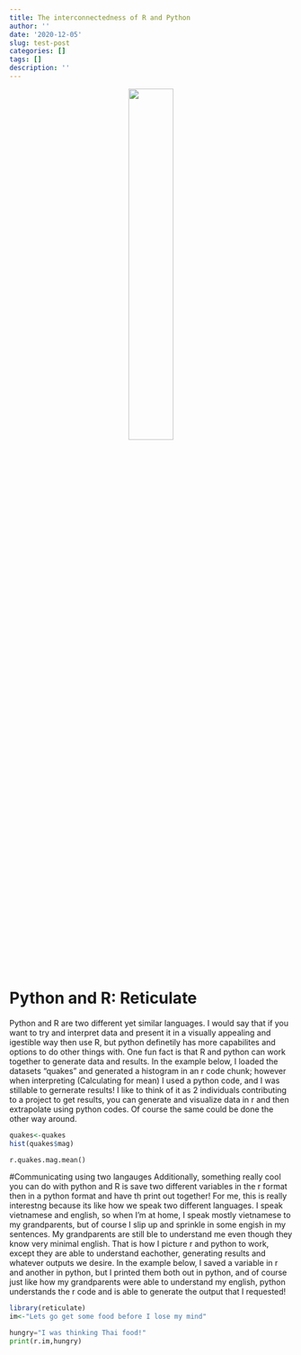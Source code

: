 ```yaml
---
title: The interconnectedness of R and Python
author: ''
date: '2020-12-05'
slug: test-post
categories: []
tags: []
description: ''
---
```


<center>
![](/post/2020-12-05-test-post_files/PythonR.jpeg){width=40%}
</center>
# Python and R: Reticulate

Python and R are two different yet similar languages. I would say that if you want to try and interpret data and present it in a visually appealing and igestible way then use R, but python definetily has more capabilites and options to do other things with. One fun fact is that R and python can work together to generate data and results. In the example below, I loaded the datasets "quakes" and generated a histogram in an r code chunk; however when interpreting (Calculating for mean) I used a python code, and I was stillable to gernerate results! I like to think of it as 2 individuals contributing to a project to get results, you can generate and visualize data in r and then  extrapolate using python codes. Of course the same could be done the other way around. 

```r
quakes<-quakes
hist(quakes$mag)
```

```python
r.quakes.mag.mean()
```

#Communicating using two langauges 
Additionally, something really cool you can do with python and R is save two different variables in the r format then in a python format and have th print out together! For me, this is really interestng because its like how we speak two different languages. I speak vietnamese and english, so when I'm at home, I speak mostly vietnamese to my grandparents, but of course I slip up and sprinkle in some engish in my sentences. My grandparents are still ble to understand me even though they know very minimal english. That is how I picture r and python to work, except they are able to understand eachother, generating results and whatever outputs we desire. In the example below, I saved a variable in r and another in python, but I printed them both out in python, and of course just like how my grandparents were able to understand my english, python understands the r code and is able to generate the output that I requested! 

```r
library(reticulate)
im<-"Lets go get some food before I lose my mind"
```

```python
hungry="I was thinking Thai food!"
print(r.im,hungry)
```


